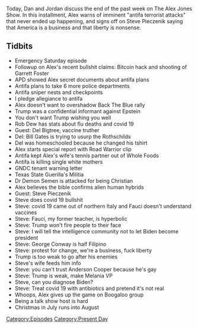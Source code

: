 {{Episode
    | title             = July 31-August 1, 2020
    | caption           = [https://knowledgefight.libsyn.com/464-july-31-august-1-2020 Listen to this episode on Libsyn]
    | episodeNumber     = 464
    | length            = 01:29:56
    | airDate           = August 3, 2020
    | coverageStartDate = July 31, 2020
    | coverageEndDate   = August 1, 2020
    | episodeType       = [[:Category:Present Day|Present Day]]
    | appearance        = [[Garrett Foster]], [[Rob Dew]], [[Del Bigtree]], [[Bill Gates]], [[Stella Immanuel]], [[Steve Pieczenik]], [[Anthony Fauci]], [[George Conway]], [[Anderson Cooper]], [[Melania Trump]]
    | previousEpisode   = [[463: July 28-30, 2020]]
    | nextEpisode       = [[465: August 3-4, 2020]]
}}

{{Stub}}

Today, Dan and Jordan discuss the end of the past week on The Alex Jones Show. In this installment, Alex warns of imminent "antifa terrorist attacks" that never ended up happening, and signs off on Steve Pieczenik saying that America is a business and that liberty is nonsense.

==Tidbits==

*Emergency Saturday episode
*Followup on Alex's recent bullshit claims: Bitcoin hack and shooting of Garrett Foster
*APD showed Alex secret documents about antifa plans
*Antifa plans to take 6 more police departments
*Antifa sniper nests and checkpoints
*I pledge allegiance to antifa
*Alex doesn't want to overshadow Back The Blue rally
*Trump was a confidential informant against Epstein
*You don't want Trump wishing you well
*Rob Dew has stats about flu deaths and covid 19
*Guest: Del Bigtree, vaccine truther
*Del: Bill Gates is trying to usurp the Rothschilds
*Del was homeschooled because he changed his tshirt
*Alex starts special report with Road Warrior clip
*Antifa kept Alex's wife's tennis partner out of Whole Foods
*Antifa is killing single white mothers
*GNDC tenant warning letter
*Texas State Guerilla's Militia
*Dr Demon Semen is attacked for being Christian
*Alex believes the bible confirms alien human hybrids
*Guest: Steve Pieczenik
*Steve does covid 19 bullshit
*Steve: covid 19 came out of northern Italy and Fauci doesn't understand vaccines
*Steve: Fauci, my former teacher, is hyperbolic
*Steve: Trump won't fire people to their face
*Steve: I will tell the intelligence community not to let Biden become president
*Steve: George Conway is half Filipino
*Steve: protest for change, we're a business, fuck liberty
*Trump is too weak to go after his enemies
*Steve's wife feeds him info
*Steve: you can't trust Anderson Cooper because he's gay
*Steve: Trump is weak, make Melania VP
*Steve, can you diagnose Biden?
*Steve: Treat covid 19 with antibiotics and pretend it's not real
*Whoops, Alex gives up the game on Boogaloo group
*Being a talk show host is hard
*Christmas in July runs into August

[[Category:Episodes]]
[[Category:Present Day]]
